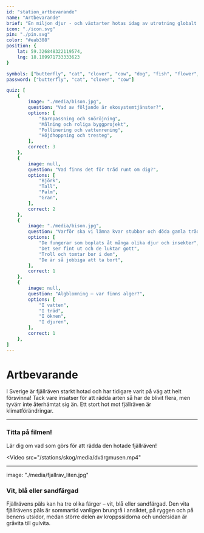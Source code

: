 ```yaml
---
id: "station_artbevarande"
name: "Artbevarande"
brief: "En miljon djur - och växtarter hotas idag av utrotning globalt och bara i Sverige riskerar minst tvåtusen arter att försvinna. Flera av Skansens djur ingår eller har ingått i olika former av bevarandeprojekt – fjällräven är ett av dem."
icon: "./icon.svg"
pin: "./pin.svg"
color: "#eab308"
position: {
    lat: 59.326848322119574,
    lng: 18.109971733333623
}

symbols: ["butterfly", "cat", "clover", "cow", "dog", "fish", "flower", "fox", "frog"]
password: ["butterfly", "cat", "clover", "cow"]

quiz: [
    {
        image: "./media/bison.jpg",
        question: "Vad av följande är ekosystemtjänster?",
        options: [
            "Barnpassning och snöröjning",
            "Målning och roliga byggprojekt",
            "Pollinering och vattenrening",
            "Höjdhoppning och tresteg",
        ],
        correct: 3
    },
    {
        image: null,
        question: "Vad finns det för träd runt om dig?",
        options: [
            "Björk",
            "Tall",
            "Palm",
            "Gran",
        ],
        correct: 2
    },
    {
        image: "./media/bison.jpg",
        question: "Varför ska vi lämna kvar stubbar och döda gamla träd när vi avverkar skog?",
        options: [
            "De fungerar som boplats åt många olika djur och insekter",
            "Det ser fint ut och de luktar gott",
            "Troll och tomtar bor i dem",
            "De är så jobbiga att ta bort",
        ],
        correct: 1
    },
    {
        image: null,
        question: "Algblomning – var finns alger?",
        options: [
            "I vatten",
            "I träd",
            "I öknen",
            "I djuren",
        ],
        correct: 1
    },
]
---
```


# Artbevarande

I Sverige är fjällräven starkt hotad och har tidigare varit på väg att helt försvinna! Tack vare insatser för att rädda arten så har de blivit flera, men tyvärr inte återhämtat sig än. Ett stort hot mot fjällräven är klimatförändringar.

----------------

### Titta på filmen!
Lär dig om vad som görs för att rädda den hotade fjällräven!

<Video
    src="/stations/skog/media/dvärgmusen.mp4"
></Video>

----------------

image: "./media/fjallrav_liten.jpg"

### Vit, blå eller sandfärgad
Fjällrävens päls kan ha tre olika färger – vit, blå eller sandfärgad. Den vita fjällrävens päls är sommartid vanligen brungrå i ansiktet, på ryggen och på benens utsidor, medan större delen av kroppssidorna och undersidan är gråvita till gulvita.
